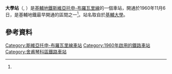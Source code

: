 {{Infobox station 
| name          = 大學<br />{{lang|uk|Унiверситет}}
| type          = {{METROKIEV type}}
| style         = Sviatoshynsko-Brovarska
| image         = Universytet metro station Kiev 2010 01.jpg
| image_size    = 
| image_caption = 
| address       = [[舍夫琴科區|舍夫琴科區]]
| borough       = [[基輔|基輔]]
| country       = [[烏克蘭|烏克蘭]]
| coordinates   = {{coord|50|26|39|N|30|30|22|E|type:railwaystation_region:UA|display=title,inline}}
| line          = {{KIEVMETRO-line1}}
| other         = 
| structure     = 地下
| platform      = 1個[[島式月台|島式月台]]
| depth         = {{Unit length|m|87}}
| levels        = 1層
| tracks        = 2條
| parking       = 
| bicycle       = 
| baggage_check = 
| opened        = 1960年11月6日
| closed        = 
| rebuilt       = 
| electrified   = 是
| ADA           = 
| code          = 118
| owned         = [[基輔地鐵|基輔地鐵]]
| zone          = 
| smartcardname = 
| smartcardstatus = 
| former        = 
| passengers    = 23,900<ref name=metro>{{cite web|title=Universytet|url=http://www.metro.kiev.ua/node/259|work=Kyiv Metropoliten Official Website|accessdate=21 March 2012|language=uk|archive-date=2021-01-25|archive-url=https://web.archive.org/web/20210125203419/http://www.metro.kiev.ua/node/259|dead-url=no}}</ref> 
| pass_year     = 2008年
| pass_percent  = 
| pass_system   = 
| mpassengers   = 
| services      = 
| map_locator   = 
}}
'''大學站'''（{{lang-uk|Університет|Universytet}}, {{IPA audio link|LL-Q8798 (ukr)-Tohaomg-Університет.wav}}）是[[基輔地鐵|基輔地鐵]][[斯維亞托申-布羅瓦里線|斯維亞托申-布羅瓦里線]]的一個車站，開通於1960年11月6日，是基輔地鐵最早開通的區間之一<ref name=metro/>。站名取自於[[基輔大學|基輔大學]]。

==參考資料==
{{Reflist}}
{{Commons-inline|Universytet Metro Station (Kyiv)|Universytet Metro Station}}
{{斯維亞托申-布羅瓦里線}}
[[Category:斯維亞托申-布羅瓦里線車站|Category:斯維亞托申-布羅瓦里線車站]]
[[Category:1960年啟用的鐵路車站|Category:1960年啟用的鐵路車站]]
[[Category:舍甫琴科區鐵路車站|Category:舍甫琴科區鐵路車站]]